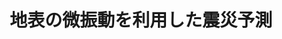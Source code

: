 ﻿---
title: "地表の微振動を利用した震災予測"
category: "工学院"
vol: "17"
interviewee: "時松 孝次 "
url: ""
tags: []
pdf: "17-3.pdf"
career: ""
preface: "------------"
---
